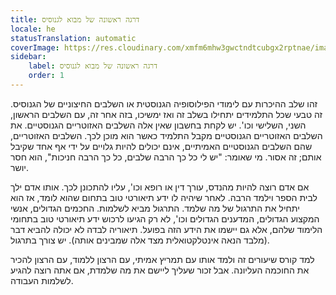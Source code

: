 ```yaml
---
title: דרגה ראשונה של מבוא לגנוסיס
locale: he
statusTranslation: automatic
coverImage: https://res.cloudinary.com/xmfm6mhw3gwctndtcubgx2rptnae/image/upload/v1741354450/small_cover_introduccion_a_la_gnosis_57a3fc8d72.webp
sidebar:
    label: דרגה ראשונה של מבוא לגנוסיס
    order: 1
---
```

זהו שלב ההיכרות עם לימודי הפילוסופיה הגנוסטית או השלבים החיצוניים של הגנוסיס. זה טבעי שכל התלמידים יתחילו בשלב זה ואז ימשיכו, בזה אחר זה, עם השלבים הראשון, השני, השלישי וכו'. יש לקחת בחשבון שאין אלה השלבים האזוטריים הגנוסטיים. את השלבים האזוטריים הגנוסטיים מקבל התלמיד כאשר הוא מוכן לכך. השלבים האזוטריים, שהם השלבים הגנוסטיים האמיתיים, אינם יכולים להיות גלויים על ידי אף אחד שקיבל אותם; זה אסור. מי שאומר: "יש לי כל כך הרבה שלבים, כל כך הרבה חניכות", הוא חסר יושר.

אם אדם רוצה להיות מהנדס, עורך דין או רופא וכו', עליו להתכונן לכך. אותו אדם ילך לבית הספר וילמד הרבה. לאחר שיהיה לו ידע תיאורטי טוב בתחום שהוא לומד, אז הוא יתחיל את התרגול של מה שלמד. התרגול מביא לשלמות. החכמים הגדולים, אנשי המקצוע הגדולים, המדענים הגדולים וכו', לא רק הגיעו לרכוש ידע תיאורטי טוב בתחומי הלימוד שלהם, אלא גם יישמו את הידע הזה בפועל. תיאוריה לבדה לא יכולה להביא דבר (מלבד הנאה אינטלקטואלית מצד אלה שמבינים אותה). יש צורך בתרגול.

למד קורס שיעורים זה ולמד אותו עם תמריץ אמיתי, עם הרצון ללמוד, עם הרצון להכיר את החוכמה העליונה. אבל זכור שעליך ליישם את מה שלמדת, אם אתה רוצה להגיע לשלמות העבודה.
